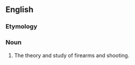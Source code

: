 ==English==

===Etymology===
{{blend|trigger|trigonometry}}

===Noun===
{{en-noun|-}}
# {{humorous}} The theory and study of firearms and shooting.